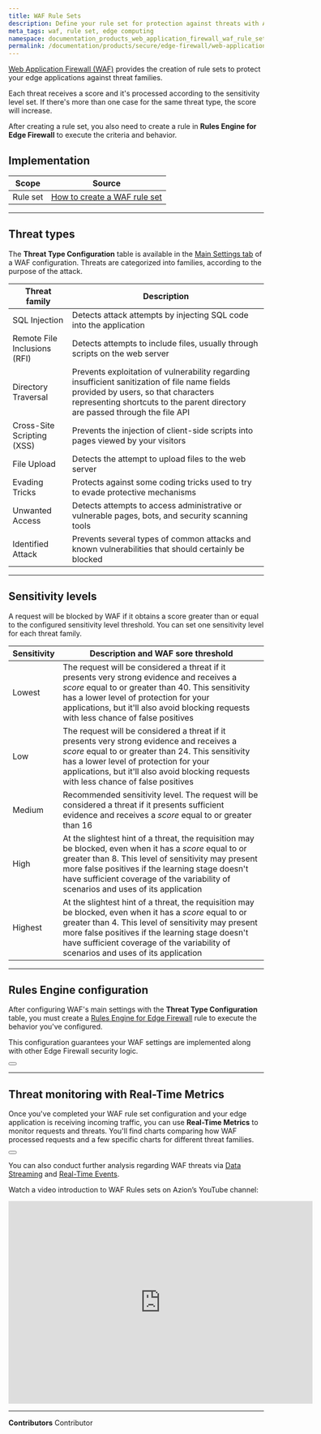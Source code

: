 ```yaml
---
title: WAF Rule Sets
description: Define your rule set for protection against threats with Azion Web Application Firewall (WAF).
meta_tags: waf, rule set, edge computing
namespace: documentation_products_web_application_firewall_waf_rule_sets
permalink: /documentation/products/secure/edge-firewall/web-application-firewall/rules-set/
---
```



[Web Application Firewall (WAF)](/en/documentation/products/secure/edge-firewall/web-application-firewall/) provides the creation of rule sets to protect your edge applications against threat families.

Each threat receives a score and it's processed according to the sensitivity level set. If there's more than one case for the same threat type, the score will increase. 

After creating a rule set, you also need to create a rule in **Rules Engine for Edge Firewall** to execute the criteria and behavior.

## Implementation

| Scope | Source |
| ----- | ------ |
| Rule set | [How to create a WAF rule set](/en/documentation/products/guides/secure/create-waf-rule-set/) |

---

## Threat types

The **Threat Type Configuration** table is available in the [Main Settings tab](/en/documentation/products/secure/edge-firewall/web-application-firewall/#waf-main-settings) of a WAF configuration. Threats are categorized into families, according to the purpose of the attack.

| Threat family | Description |
| ------------- | ----------- |
| SQL Injection | Detects attack attempts by injecting SQL code into the application |
| Remote File Inclusions (RFI) | Detects attempts to include files, usually through scripts on the web server |
| Directory Traversal | Prevents exploitation of vulnerability regarding insufficient sanitization of file name fields provided by users, so that characters representing shortcuts to the parent directory are passed through the file API |
| Cross-Site Scripting (XSS) | Prevents the injection of client-side scripts into pages viewed by your visitors |
| File Upload | Detects the attempt to upload files to the web server |
| Evading Tricks | Protects against some coding tricks used to try to evade protective mechanisms |
| Unwanted Access | Detects attempts to access administrative or vulnerable pages, bots, and security scanning tools |
| Identified Attack | Prevents several types of common attacks and known vulnerabilities that should certainly be blocked |

---

## Sensitivity levels

A request will be blocked by WAF if it obtains a score greater than or equal to the configured sensitivity level threshold. You can set one sensitivity level for each threat family.

| Sensitivity | Description and WAF sore threshold |
| ----------- | ---------------------------------- |
| Lowest | The request will be considered a threat if it presents very strong evidence and receives a *score* equal to or greater than 40. This sensitivity has a lower level of protection for your applications, but it'll also avoid blocking requests with less chance of false positives |
| Low | The request will be considered a threat if it presents very strong evidence and receives a *score* equal to or greater than 24. This sensitivity has a lower level of protection for your applications, but it'll also avoid blocking requests with less chance of false positives |
| Medium | Recommended sensitivity level. The request will be considered a threat if it presents sufficient evidence and receives a *score* equal to or greater than 16 |
| High | At the slightest hint of a threat, the requisition may be blocked, even when it has a *score* equal to or greater than 8. This level of sensitivity may present more false positives if the learning stage doesn't have sufficient coverage of the variability of scenarios and uses of its application |
| Highest | At the slightest hint of a threat, the requisition may be blocked, even when it has a *score* equal to or greater than 4. This level of sensitivity may present more false positives if the learning stage doesn't have sufficient coverage of the variability of scenarios and uses of its application |

---

## Rules Engine configuration

After configuring WAF's main settings with the **Threat Type Configuration** table, you must create a [Rules Engine for Edge Firewall](/en/documentation/products/secure/edge-firewall/rules-engine/) rule to execute the behavior you've configured.

This configuration guarantees your WAF settings are implemented along with other Edge Firewall security logic.

<Button href="/en/documentation/products/guides/secure/work-with-rules-engine/" text="go to create a rule guide" variant="secondary"></Button>

---

## Threat monitoring with Real-Time Metrics

Once you've completed your WAF rule set configuration and your edge application is receiving incoming traffic, you can use **Real-Time Metrics** to monitor requests and threats. You'll find charts comparing how WAF processed requests and a few specific charts for different threat families.

<Button href="/en/documentation/products/observe/real-time-metrics/#waf" text="go to real-time metrics reference" variant="secondary"></Button>

You can also conduct further analysis regarding WAF threats via [Data Streaming](/en/documentation/products/observe/data-streaming/#edge-applications) and [Real-Time Events](/en/documentation/products/observe/real-time-events/#edge-applications).

Watch a video introduction to WAF Rules sets on Azion’s YouTube channel:

<iframe
   src="https://www.youtube.com/embed/nmnKwC_6Y0Y"
   title="WAF Rule Sets."
   loading="lazy"
   width="600"
   height="400"
   frameborder="0"
   allow="accelerometer; autoplay; clipboard-write; encrypted-media; gyroscope; picture-in-picture; web-share"
   allowfullscreen></iframe>

---


**Contributors** <ContributorList>Contributor</ContributorList>
